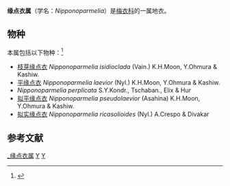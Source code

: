{{Automatic Taxobox
| taxon = Nipponoparmelia 
| authority = (S.Kurokawa) K.H.Moon, Y.Ohmura & H.Kashiwadani, 2010
| subdivision_ranks = 种
| subdivision = 见正文
}}

'''缘点衣属'''（学名：''Nipponoparmelia''）是[[梅衣科|梅衣科]]的一属地衣。

==物种==
本属包括以下物种：<ref>{{cite web |title=Nipponoparmelia (S.Kurokawa) K.H.Moon, Y.Ohmura & H.Kashiwadani, 2010 |url=https://www.gbif.org/species/8079264 |website=GBIF}}</ref>
* [[枝芽缘点衣|枝芽缘点衣]] ''Nipponoparmelia isidioclada'' (Vain.) K.H.Moon, Y.Ohmura & Kashiw.
* [[平缘点衣|平缘点衣]] ''Nipponoparmelia laevior'' (Nyl.) K.H.Moon, Y.Ohmura & Kashiw.
* ''Nipponoparmelia perplicata'' S.Y.Kondr., Tschaban., Elix & Hur
* [[拟平缘点衣|拟平缘点衣]] ''Nipponoparmelia pseudolaevior'' (Asahina) K.H.Moon, Y.Ohmura & Kashiw.
* [[拟实缘点衣|拟实缘点衣]] ''Nipponoparmelia ricasolioides'' (Nyl.) A.Crespo & Divakar

==参考文献==
{{reflist}}

{{Taxonbar}}

[[Category:_缘点衣属|]]
[[Category:_梅衣科|Y]]
[[Category:_2010年描述的分类群|Y]]